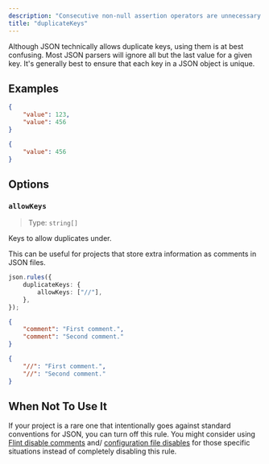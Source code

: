 ```yaml
---
description: "Consecutive non-null assertion operators are unnecessary."
title: "duplicateKeys"
---
```



<RuleSummary plugin="json" rule="duplicateKeys" />

Although JSON technically allows duplicate keys, using them is at best confusing.
Most JSON parsers will ignore all but the last value for a given key.
It's generally best to ensure that each key in a JSON object is unique.

## Examples

<Tabs>
<TabItem label="❌ Incorrect">

```json
{
	"value": 123,
	"value": 456
}
```

</TabItem>
<TabItem label="✅ Correct">

```json
{
	"value": 456
}
```

</TabItem>
</Tabs>

## Options

### `allowKeys`

> Type: `string[]`

Keys to allow duplicates under.

This can be useful for projects that store extra information as comments in JSON files.

```ts
json.rules({
	duplicateKeys: {
		allowKeys: ["//"],
	},
});
```

<Tabs>
<TabItem label="❌ Incorrect">

```json
{
	"comment": "First comment.",
	"comment": "Second comment."
}
```

</TabItem>
<TabItem label="✅ Correct">

```json
{
	"//": "First comment.",
	"//": "Second comment."
}
```

</TabItem>
</Tabs>

## When Not To Use It

If your project is a rare one that intentionally goes against standard conventions for JSON, you can turn off this rule.
You might consider using [Flint disable comments](/) and/ [configuration file disables](/) for those specific situations instead of completely disabling this rule.
